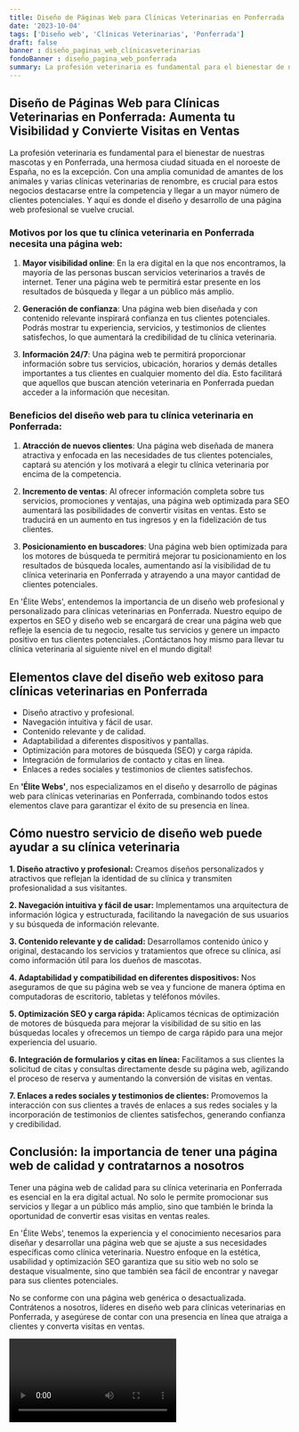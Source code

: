 ```yaml
---
title: Diseño de Páginas Web para Clínicas Veterinarias en Ponferrada
date: '2023-10-04'
tags: ['Diseño web', 'Clínicas Veterinarias', 'Ponferrada']
draft: false
banner : diseño_paginas_web_clínicasveterinarias
fondoBanner : diseño_pagina_web_ponferrada
summary: La profesión veterinaria es fundamental para el bienestar de nuestras mascotas y en Ponferrada, una hermosa ciudad situada en el noroeste de España, no es la excepción. Con una amplia comunidad de amantes de los animales y varias clínicas veterinarias de renombre, es crucial para estos negocios destacarse entre la competencia y llegar a un mayor número de clientes potenciales. Y aquí es donde el diseño y desarrollo de una página web profesional se vuelve crucial.
---
```


## Diseño de Páginas Web para Clínicas Veterinarias en Ponferrada: Aumenta tu Visibilidad y Convierte Visitas en Ventas

La profesión veterinaria es fundamental para el bienestar de nuestras mascotas y en Ponferrada, una hermosa ciudad situada en el noroeste de España, no es la excepción. Con una amplia comunidad de amantes de los animales y varias clínicas veterinarias de renombre, es crucial para estos negocios destacarse entre la competencia y llegar a un mayor número de clientes potenciales. Y aquí es donde el diseño y desarrollo de una página web profesional se vuelve crucial.

### Motivos por los que tu clínica veterinaria en Ponferrada necesita una página web:

1. **Mayor visibilidad online**: En la era digital en la que nos encontramos, la mayoría de las personas buscan servicios veterinarios a través de internet. Tener una página web te permitirá estar presente en los resultados de búsqueda y llegar a un público más amplio.

2. **Generación de confianza**: Una página web bien diseñada y con contenido relevante inspirará confianza en tus clientes potenciales. Podrás mostrar tu experiencia, servicios, y testimonios de clientes satisfechos, lo que aumentará la credibilidad de tu clínica veterinaria.

3. **Información 24/7**: Una página web te permitirá proporcionar información sobre tus servicios, ubicación, horarios y demás detalles importantes a tus clientes en cualquier momento del día. Esto facilitará que aquellos que buscan atención veterinaria en Ponferrada puedan acceder a la información que necesitan.

### Beneficios del diseño web para tu clínica veterinaria en Ponferrada:

1. **Atracción de nuevos clientes**: Una página web diseñada de manera atractiva y enfocada en las necesidades de tus clientes potenciales, captará su atención y los motivará a elegir tu clínica veterinaria por encima de la competencia.

2. **Incremento de ventas**: Al ofrecer información completa sobre tus servicios, promociones y ventajas, una página web optimizada para SEO aumentará las posibilidades de convertir visitas en ventas. Esto se traducirá en un aumento en tus ingresos y en la fidelización de tus clientes.

3. **Posicionamiento en buscadores**: Una página web bien optimizada para los motores de búsqueda te permitirá mejorar tu posicionamiento en los resultados de búsqueda locales, aumentando así la visibilidad de tu clínica veterinaria en Ponferrada y atrayendo a una mayor cantidad de clientes potenciales.

En 'Élite Webs', entendemos la importancia de un diseño web profesional y personalizado para clínicas veterinarias en Ponferrada. Nuestro equipo de expertos en SEO y diseño web se encargará de crear una página web que refleje la esencia de tu negocio, resalte tus servicios y genere un impacto positivo en tus clientes potenciales. ¡Contáctanos hoy mismo para llevar tu clínica veterinaria al siguiente nivel en el mundo digital!

<GifSeo />

<Cta />

## Elementos clave del diseño web exitoso para clínicas veterinarias en Ponferrada
- Diseño atractivo y profesional.
- Navegación intuitiva y fácil de usar.
- Contenido relevante y de calidad.
- Adaptabilidad a diferentes dispositivos y pantallas.
- Optimización para motores de búsqueda (SEO) y carga rápida.
- Integración de formularios de contacto y citas en línea.
- Enlaces a redes sociales y testimonios de clientes satisfechos.

En **'Élite Webs'**, nos especializamos en el diseño y desarrollo de páginas web para clínicas veterinarias en Ponferrada, combinando todos estos elementos clave para garantizar el éxito de su presencia en línea.

## Cómo nuestro servicio de diseño web puede ayudar a su clínica veterinaria

**1. Diseño atractivo y profesional:** Creamos diseños personalizados y atractivos que reflejan la identidad de su clínica y transmiten profesionalidad a sus visitantes.

**2. Navegación intuitiva y fácil de usar:** Implementamos una arquitectura de información lógica y estructurada, facilitando la navegación de sus usuarios y su búsqueda de información relevante.

**3. Contenido relevante y de calidad:** Desarrollamos contenido único y original, destacando los servicios y tratamientos que ofrece su clínica, así como información útil para los dueños de mascotas.

**4. Adaptabilidad y compatibilidad en diferentes dispositivos:** Nos aseguramos de que su página web se vea y funcione de manera óptima en computadoras de escritorio, tabletas y teléfonos móviles.

**5. Optimización SEO y carga rápida:** Aplicamos técnicas de optimización de motores de búsqueda para mejorar la visibilidad de su sitio en las búsquedas locales y ofrecemos un tiempo de carga rápido para una mejor experiencia del usuario.

**6. Integración de formularios y citas en línea:** Facilitamos a sus clientes la solicitud de citas y consultas directamente desde su página web, agilizando el proceso de reserva y aumentando la conversión de visitas en ventas.

**7. Enlaces a redes sociales y testimonios de clientes:** Promovemos la interacción con sus clientes a través de enlaces a sus redes sociales y la incorporación de testimonios de clientes satisfechos, generando confianza y credibilidad.

## Conclusión: la importancia de tener una página web de calidad y contratarnos a nosotros

Tener una página web de calidad para su clínica veterinaria en Ponferrada es esencial en la era digital actual. No solo le permite promocionar sus servicios y llegar a un público más amplio, sino que también le brinda la oportunidad de convertir esas visitas en ventas reales.

En 'Élite Webs', tenemos la experiencia y el conocimiento necesarios para diseñar y desarrollar una página web que se ajuste a sus necesidades específicas como clínica veterinaria. Nuestro enfoque en la estética, usabilidad y optimización SEO garantiza que su sitio web no solo se destaque visualmente, sino que también sea fácil de encontrar y navegar para sus clientes potenciales.

No se conforme con una página web genérica o desactualizada. Contrátenos a nosotros, líderes en diseño web para clínicas veterinarias en Ponferrada, y asegúrese de contar con una presencia en línea que atraiga a clientes y converta visitas en ventas.

<Video />

<CtaBot job='Clínicas Veterinarias' city='Ponferrada'/>

<Gmaps query='Ponferrada+españa+maps' />